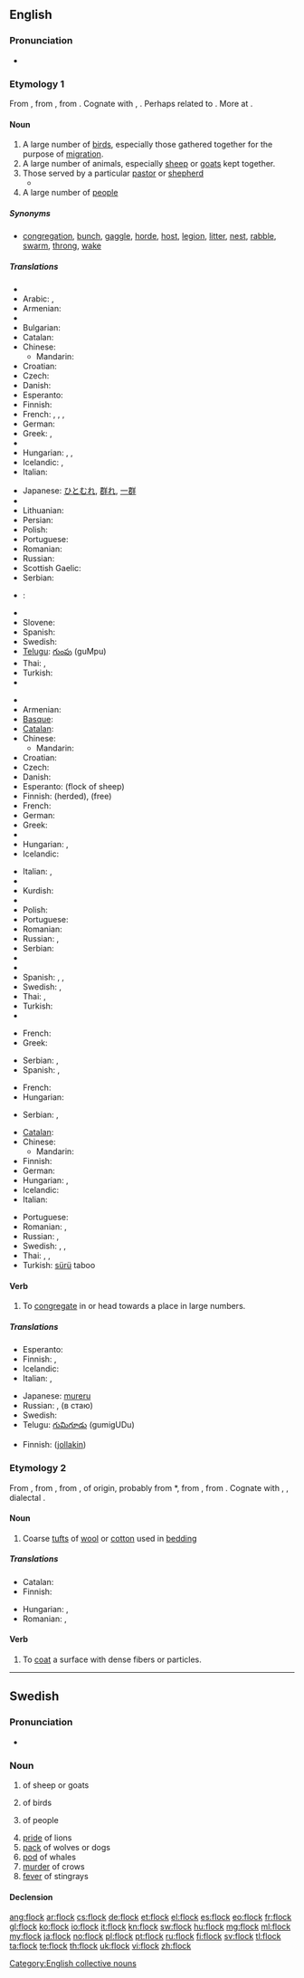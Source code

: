 ==English==

===Pronunciation===
* {{audio|en-us-flock.ogg|Audio (US)}}
*: {{rhymes|ɒk}}

===Etymology 1===
From {{etyl|enm}} {{term|flock||flock|lang=enm}}, from {{etyl|ang|en}} {{term|flocc||flock, company, troop|lang=ang}}, from {{proto|Germanic|flukkaz||flakka-|crowd, troop|lang=en}}. Cognate with {{gml}} {{term|vlocke||crowd, flock|lang=gml}}, {{non}} {{term|flokkr||crowd, troop, band, flock|lang=non}}. Perhaps related to {{ang}} {{term|folc||crowd, troop, band|lang=ang}}. More at {{l|en|folk}}.

====Noun====
{{en-noun}}

# A large number of [[bird]]s, especially those gathered together for the purpose of [[migration]].
# A large number of animals, especially [[sheep]] or [[goats]] kept together.
# Those served by a particular [[pastor]] or [[shepherd]]
#* {{quote-book
|year=1995
|author=Green Key Books
|title=God's Word to the Nations (John 10:16)
|url=http://gwt.scripturetext.com/john/10.htm
|passage=I also have other sheep that are not from this pen. I must lead them. They, too, will respond to my voice. So they will be one flock with one shepherd.
}}
# A large number of [[people]]

=====Synonyms=====
{{checksyns}}
* [[congregation]], [[bunch]], [[gaggle]], [[horde]], [[host]], [[legion]], [[litter]], [[nest]], [[rabble]], [[swarm]], [[throng]], [[wake]]

=====Translations=====
{{trans-top|group of birds}}
* {{trreq|sq}}
* Arabic: {{t|ar|أبابيل|m|tr=’abābīl}},  {{t-|ar|سرب|m|tr=sirb}}
* Armenian: {{t|hy|երամ|tr=eram}}
* {{trreq|eu}}
* Bulgarian: {{t+|bg|ято|n}}
* Catalan: {{t|ca|bandada|f}}
* Chinese:
** Mandarin: {{t-|cmn|群|tr=qún|sc=Hani}}
* Croatian: {{t-|hr|jato|n}}
* Czech: {{t-|cs|hejno|n}}
* Danish: {{t|da|flok|c}}
* Esperanto: {{t|eo|birdaro}}
* Finnish: {{t+|fi|parvi}}
* French: {{t+|fr|vol|m}}, {{t+|fr|bande|f}}, {{t+|fr|groupe|m}}, {{t|fr|nuée|f}}
* German: {{t+|de|Schwarm|m}}
* Greek: {{t+|el|σμήνος|m|tr=smínos}}, {{t+|el|κοπάδι|n|tr=kopádi}}
* {{trreq|he}}
* Hungarian: {{t+|hu|sereg}}, {{t+|hu|raj}}, {{t+|hu|csapat}}
* Icelandic: {{t+|is|flokkur|m}}, {{t+|is|hópur|m}}
* Italian: {{t+|it|stormo|m}}
{{trans-mid}}
* Japanese: [[ひとむれ]], [[群れ]], [[一群]]
* {{trreq|ku}}
* Lithuanian: {{t-|lt|pulkas|f|xs=Lithuanian}}
* Persian: {{t|fa|دسته پزندگان|tr=daste-ye parandegân|sc=fa-Arab}}
* Polish: {{t+|pl|stado|n}}
* Portuguese: {{t+|pt|bando|m}}
* Romanian: {{t-|ro|stol|n}}
* Russian: {{t+|ru|стая|f|tr=stája}}
* Scottish Gaelic: {{t-|gd|ealt|f|xs=Scottish Gaelic}}
* Serbian: {{t-|sr|јато|n|sc=Cyrl}}
* {{ttbc|sh}}: {{t|sh|jato|xs=Serbo-Croatian}}
* {{trreq|sk}}
* Slovene: {{t-|sl|jata|f}}
* Spanish: {{t|es|bandada|f}}
* Swedish: {{t+|sv|flock|c}}
* [[Telugu]]: [[గుంపు]] (guMpu)
* Thai: {{t-|th|ฝูง|tr=fŏong}}, {{t-|th|หมู่|tr=mòo}}
* Turkish: {{t+|tr|sürü}}
* {{trreq|vi}}
{{trans-bottom}}

{{trans-top|group of sheep or goats}}
* {{trreq|sq}}
* Armenian: {{t-|hy|հոտ|tr=hot}}
* [[Basque]]: {{t|eu|artalde}}
* [[Catalan]]: {{t-|ca|ramat|m}}
* Chinese:
** Mandarin: {{t-|cmn|群|tr=qún|sc=Hani}}
* Croatian: {{t|hr|stado|n}}
* Czech: {{t-|cs|stádo|n}}
* Danish: {{t|da|flok|c}}
* Esperanto: {{t-|eo|ŝafaro|xs=Esperanto}} (flock of sheep)
* Finnish: {{t-|fi|katras}} (herded), {{t+|fi|lauma}} (free)
* French: {{t|fr|troupeau|m}}
* German: {{t+|de|Herde|f}}
* Greek: {{t+|el|κοπάδι|n|tr=kopádi}}
* {{trreq|he}}
* Hungarian: {{t+|hu|nyáj}}, {{t+|hu|falka}}
* Icelandic: {{t-|is|hjörð|f}}
{{trans-mid}}
* Italian: {{t+|it|branco|m}}, {{t+|it|gregge|m}}
* {{trreq|ja}}
* Kurdish: {{t+|ku|ڕان|sc=ku-Arab}}
* {{trreq|lt}}
* Polish: {{t+|pl|stado|n}}
* Portuguese: {{t|pt|rebanho|m}}
* Romanian: {{t-|ro|turmă|f}}
* Russian: {{t+|ru|стадо|n|tr=stádo}}, {{t+|ru|отара|f|tr=otára}}
* Serbian: {{t-|sr|стадо|n|tr=stado|sc=Cyrl}}
* {{trreq|sk}}
* {{trreq|sl}}
* Spanish: {{t+|es|hato|m}}, {{t+|es|manada|f}}, {{t-|es|rebaño|m}}
* Swedish: {{t+|sv|flock|c}},  {{t+|sv|hjord|c}}
* Thai: {{t-|th|ฝูง|tr=fŏong}}, {{t-|th|หมู่|tr=mòo}}
* Turkish: {{t+|tr|sürü}}
* {{trreq|vi}}
{{trans-bottom}}

{{trans-top|people served by a particular pastor}}
* French: {{t|fr|congrégation|f}}
* Greek: {{t|el|ποίμνιο|n|tr=pímnio|sc=Grek}}
{{trans-mid}}
* Serbian: {{t-|sr|паства|f|sc=Cyrl}}, {{t-|sr|стадо|n|sc=Cyrl}}
* Spanish: {{t-|es|congregación|f}}, {{t-|es|grey|m}}
{{trans-bottom}}

{{trans-top|group of people}}
* French: {{t|fr|troupeau|m}}
* Hungarian: {{t|hu|nyáj}}
{{trans-mid}}
* Serbian: {{t-|sr|пук|m|sc=Cyrl}}, {{t-|sr|светина|f|sc=Cyrl}}
{{trans-bottom}}

{{checktrans-top|translations to be checked}}
* [[Catalan]]: {{t-|ca|ramat|m}}
* Chinese:
** Mandarin: {{t-|cmn|群|tr=qún|sc=Hani}}
* Finnish: {{t+|fi|lauma}}
* German: {{t+|de|Herde|f}}
* Hungarian: {{t+|hu|sereg}}, {{t+|hu|tömeg}}
* Icelandic: {{t+|is|hópur|m}}
* Italian: {{t+|it|folla|f}}
{{trans-mid}}
* Portuguese: {{t|pt|rebanho|m}}
* Romanian: {{t|ro|ceată}}, {{t|ro|mulțime|f}}
* Russian: {{t+|ru|паства|f|tr=pástva}}, {{t+|ru|группа|f|tr=grúppa}}
* Swedish: {{t+|sv|flock|c}}, {{t+|sv|hop}}, {{t+|sv|folkmassa}}
* Thai: {{t-|th|หมู่|tr=mòo}}, {{t-|th|ฝูง|tr=fŏong}}, {{t|th|เฮ|tr=hay}}
* Turkish: [[sürü]] taboo
{{trans-bottom}}

====Verb====
{{en-verb}}

# {{transitive}} To [[congregate]] in or head towards a place in large numbers.

=====Translations=====
{{trans-top|to congregate}}
* Esperanto: {{t|eo|ariĝi}}
* Finnish: {{t+|fi|kokoontua}}, {{t-|fi|kerääntyä}}
* Icelandic: {{t|is|hópast saman}}
* Italian: {{t-|it|affollarsi}},  {{t-|it|accalcarsi}}
{{trans-mid}}
* Japanese: [[mureru]]
* Russian: {{t|ru|стекаться}}, {{qualifier|somewhat}} {{t|ru|сбиваться}} (в стаю)
* Swedish: {{t|sv|flockas}}
* Telugu: [[గుమిగూడు]] (gumigUDu)
{{trans-bottom}}

{{trans-top|to coat}}
* Finnish: {{t-|fi|päällystää}} ([[jollakin]])
{{trans-mid}}
{{trans-bottom}}

===Etymology 2===
From {{etyl|enm}} {{term|flok||tuft of wool|lang=enm}}, from {{etyl|fro}} {{term|floc||tuft of wool|lang=fro}}, from {{etyl|LL.}} {{term|floccus||tuft of wool|lang=la}}, of {{etyl|gem}} origin, probably from {{etyl|frk}} *{{term||flokko|down, wool, flock|lang=frk}}, from {{proto|Germanic|flukkōn-||flukkan-||fluksōn-|down, flock|lang=en}}, from {{proto|Indo-European|plAwək-|hair, fibres, tuft|lang=en}}. Cognate with {{goh}} {{term|flocko||down|lang=goh}}, {{dum}} {{term|vlocke||flock|lang=dum}}, {{no}} dialectal {{term|flugsa||snowflake|lang=no}}.

====Noun====
{{en-noun}}

# Coarse [[tuft]]s of [[wool]] or [[cotton]] used in [[bedding]]

=====Translations=====
{{trans-top|tufts of wool or cotton}}
* Catalan: {{t+|ca|floc|m}}
* Finnish: {{t+|fi|vanu}}
{{trans-mid}}
* Hungarian: {{t-|hu|pihe}}, {{t|hu|pamat}}
* Romanian: {{t-|ro|scamă}},  {{t-|ro|floc}}
{{trans-bottom}}

====Verb====
{{en-verb}}

# {{transitive}} To [[coat]] a surface with dense fibers or particles.

[[Category:English collective nouns]]

----

==Swedish==

===Pronunciation===
* {{audio|Sv-en flock.ogg|audio}}

===Noun===
{{sv-noun|g=c}}

# {{l|en|flock}} of sheep or goats
# {{l|en|flock}} of birds
# {{l|en|flock}} of people
# [[pride]] of lions
# [[pack]] of wolves or dogs
# [[pod]] of whales
# [[murder]] of crows
# [[fever]] of stingrays

====Declension====
{{sv-noun-reg-ar}}

[[ang:flock]]
[[ar:flock]]
[[cs:flock]]
[[de:flock]]
[[et:flock]]
[[el:flock]]
[[es:flock]]
[[eo:flock]]
[[fr:flock]]
[[gl:flock]]
[[ko:flock]]
[[io:flock]]
[[it:flock]]
[[kn:flock]]
[[sw:flock]]
[[hu:flock]]
[[mg:flock]]
[[ml:flock]]
[[my:flock]]
[[ja:flock]]
[[no:flock]]
[[pl:flock]]
[[pt:flock]]
[[ru:flock]]
[[fi:flock]]
[[sv:flock]]
[[tl:flock]]
[[ta:flock]]
[[te:flock]]
[[th:flock]]
[[uk:flock]]
[[vi:flock]]
[[zh:flock]]